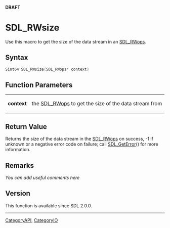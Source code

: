 <span color="red">'''DRAFT'''</span>

<!-- #*^*^*^*^*See http://wiki.libsdl.org/moin.cgi/SGFunctions for details on editing this page*^*^*^*^* -->


= SDL_RWsize =
Use this macro to get the size of the data stream in an [[SDL_RWops]].




== Syntax ==
<syntaxhighlight lang='c++'>
Sint64 SDL_RWsize(SDL_RWops* context)
</syntaxhighlight>


== Function Parameters ==
{|
|'''context'''
|the [[SDL_RWops]] to get the size of the data stream from
|}


== Return Value ==
Returns the size of the data stream in the [[SDL_RWops]] on success, -1 if unknown or a negative error code on failure; call [[SDL_GetError]]() for more information.



== Remarks ==
''You can add useful comments here''

<!-- #Leave this section as-is unless you have a remark to put in.  In that case, replace ''You can add useful comments here'' with your remark(s) following the Style Guide instructions.  Leave the rest of the markup alone and delete this comment. -->

== Version ==
This function is available since SDL 2.0.0.

----
[[CategoryAPI]], [[CategoryIO]]
<!-- #See the Style Guide for instructions on editing the footer. -->
